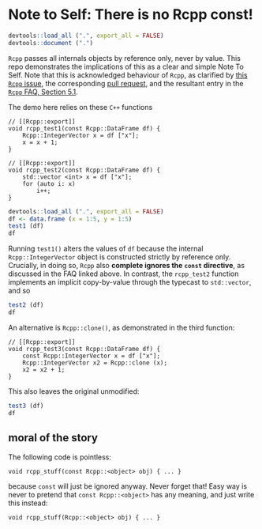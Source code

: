 # Note to Self: There is no Rcpp const!

```r
devtools::load_all (".", export_all = FALSE)
devtools::document (".")
```

`Rcpp` passes all internals objects by reference only, never by value. This repo
demonstrates the implications of this as a clear and simple Note To Self. Note
that this is acknowledged behaviour of `Rcpp`, as clarified by [this `Rcpp` 
issue](https://github.com/RcppCore/Rcpp/issues/628), the corresponding [pull
request](https://github.com/RcppCore/Rcpp/pull/661), and the resultant entry in
the [`Rcpp` FAQ, Section
5.1](https://github.com/RcppCore/Rcpp/files/884053/Rcpp-FAQ.pdf).

The demo here relies on these `C++` functions
```
// [[Rcpp::export]]
void rcpp_test1(const Rcpp::DataFrame df) {
    Rcpp::IntegerVector x = df ["x"];
    x = x + 1;
}

// [[Rcpp::export]]
void rcpp_test2(const Rcpp::DataFrame df) {
    std::vector <int> x = df ["x"];
    for (auto i: x)
        i++;
}
```

```r
devtools::load_all (".", export_all = FALSE)
df <- data.frame (x = 1:5, y = 1:5)
test1 (df)
df
```
Running `test1()` alters the values of `df` because the internal
`Rcpp::IntegerVector` object is constructed strictly by reference only.
Crucially, in doing so, `Rcpp` also **complete ignores the `const` directive**,
as discussed in the FAQ linked above.  In contrast, the `rcpp_test2` function
implements an implicit copy-by-value through the typecast to `std::vector`, and
so
```r
test2 (df)
df
```
An alternative is `Rcpp::clone()`, as demonstrated in the third function:
```
// [[Rcpp::export]]
void rcpp_test3(const Rcpp::DataFrame df) {
    const Rcpp::IntegerVector x = df ["x"];
    Rcpp::IntegerVector x2 = Rcpp::clone (x);
    x2 = x2 + 1;
}
```
This also leaves the original unmodified:
```r
test3 (df)
df
```

## moral of the story

The following code is pointless:
```
void rcpp_stuff(const Rcpp::<object> obj) { ... }
```
because `const` will just be ignored anyway. Never forget that! Easy way is
never to pretend that `const Rcpp::<object>` has any meaning, and just write
this instead:
```
void rcpp_stuff(Rcpp::<object> obj) { ... }
```
